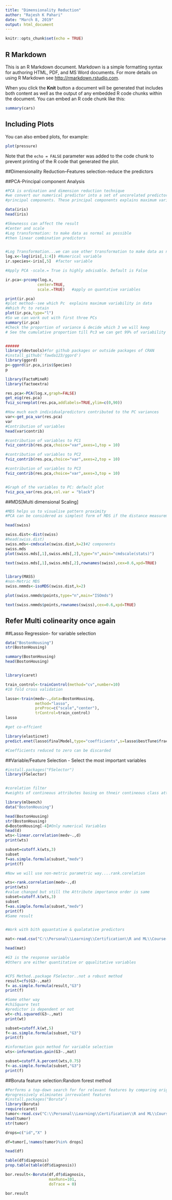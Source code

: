 ```yaml
---
title: "Dimensionality Reduction"
author: "Rajesh K Pahari"
date: "March 8, 2019"
output: html_document
---
```


```r
knitr::opts_chunk$set(echo = TRUE)
```

## R Markdown

This is an R Markdown document. Markdown is a simple formatting syntax for authoring HTML, PDF, and MS Word documents. For more details on using R Markdown see <http://rmarkdown.rstudio.com>.

When you click the **Knit** button a document will be generated that includes both content as well as the output of any embedded R code chunks within the document. You can embed an R code chunk like this:

```r
summary(cars)
```

## Including Plots

You can also embed plots, for example:

```r
plot(pressure)
```

Note that the `echo = FALSE` parameter was added to the code chunk to prevent printing of the R code that generated the plot.

##Dimensionality Reduction--Features selection-reduce the predictors

##PCA-Principal component Analysis
```r
#PCA is ordination and dimension reduction technique
#we convert our numerical predictor into a set of uncorelated predictors called as 
#principal components. These principal components explains maximum variability

data(iris)
head(iris)

#Skewnesss can affect the result
#Center and scale
#Log transformation: to make data as normal as possible
#then linear combination predictors


#Log Transformation...we can use other transformation to make data as normal as possible
log.x<-log(iris[,1:4]) #Numerical variable
ir.species<-iris[,5]  #factor variable 

#Apply PCA -scale.= True is highly advisable. Default is False

ir.pca<-prcomp(log.x,
              center=TRUE,
              scale.=TRUE)   #apply on quantative variables

print(ir.pca)
#plot method--see which Pc  explains maximum variability in data
#Which Pc to retain
plot(ir.pca,type="l")
#So we can work out with first three PCs
summary(ir.pca)
#Check the proportion of variance & decide which 3 we will keep
# See the cumulative proportion till Pc3 we can get 99% of variability


######
library(devtools)#for github packages or outside packages of CRAN
#install_github('fawda123/ggord')
library(ggord)
p<-ggord(ir.pca,iris$Species)
p

library(FactoMineR)
library(factoextra)

res.pca<-PCA(log.x,graph=FALSE)
get_eig(res.pca)
fviz_screeplot(res.pca,addlabels=TRUE,ylim=c(0,90))

#How much each individualpredictors contributed to the PC variances
var<-get_pca_var(res.pca)
var
#Contribution of variables
head(var$contrib)

#contribution of variables to PC1
fviz_contrib(res.pca,choice="var",axes=1,top = 10)

#contribution of variables to PC2
fviz_contrib(res.pca,choice="var",axes=2,top = 10)

#contribution of variables to PC3
fviz_contrib(res.pca,choice="var",axes=3,top = 10)


#Graph of the variables to PC: default plot
fviz_pca_var(res.pca,col.var = "black")
```
##MDS[Multi dimensional Scaling]
```r
#MDS helps us to visualise pattern proximity
#PCA can be considered as simplest form of MDS if the distance measurement used in MDS equals o #the covariance of the data

head(swiss)

swiss.dist<-dist(swiss)
#head(swiss.dist)
swiss.mds<-cmdscale(swiss.dist,k=2)#2 components
swiss.mds
plot(swiss.mds[,1],swiss.mds[,2],type="n",main="cmdscale(stats)")

text(swiss.mds[,1],swiss.mds[,2],rownames(swiss),cex=0.6,xpd=TRUE)


library(MASS)
#non-Metric MDS
swiss.nmmds<-isoMDS(swiss.dist,k=2)

plot(swiss.nmmds$points,type="n",main="ISOmds")

text(swiss.nmmds$points,rownames(swiss),cex=0.6,xpd=TRUE)
```
## Refer Multi colinearity once again
##Lasso Regression- for variable selection
```r
data("BostonHousing")
str(BostonHousing)

summary(BostonHousing)
head(BostonHousing)


library(caret)

train_control<-trainControl(method="cv",number=10)
#10 fold cross validation

lasso<-train(medv~.,data=BostonHousing,
             method="lasso",
             preProc=c("scale","center"),
             trControl=train_control)
lasso

#get co-effcient

library(elasticnet)
predict.enet(lasso$finalModel,type="coefficients",s=lasso$bestTune$fraction,mode="fraction")

#Coefficients reduced to zero can be discarded

```
##Variable/Feature Selection - Select the most important variables
```r
#install.packages("FSelector")
library(FSelector)


#corelation filter
#weights of contineous attributes basing on thneir contineous class attribute

library(mlbench)
data("BostonHousing")

head(BostonHousing)
str(BostonHousing)
d=BostonHousing[-4]#Only numerical Variables
head(d)
wts<-linear.correlation(medv~.,d)
print(wts)

subset=cutoff.k(wts,3)
subset
f=as.simple.formula(subset,"medv")
print(f)

#Now we will use non-metric parametric way....rank.corelation

wts<-rank.correlation(medv~.,d)
print(wts)
#value changed but still the Attribute importance order is same
subset=cutoff.k(wts,3)
subset
f=as.simple.formula(subset,"medv")
print(f)
#Same result


#Work with bith qquantative & qualatative predictors

mat<-read.csv("C:\\Personal\\Learning\\Certification\\R and ML\\Course-Script-1\\Course_Script_1\\Sentimental-Analysis_R-master\\Sentimental-Analysis_R-master\\student-mat.csv")

head(mat)

#G3 is the response variable
#Others are either quantitative or qqualitative variables


#CFS Method..package FSelector..not a robust method
result=cfs(G3~.,mat)
f= as.simple.formula(result,"G3")
print(f)

#Some other way
#chiSquare test
#predictor is dependent or not
wt<-chi.squared(G3~.,mat)
print(wt)

subset=cutoff.k(wt,5)
f<-as.simple.formula(subset,"G3")
print(f)

#information gain method for variable selection
wts<-information.gain(G3~.,mat)

subset=cutoff.k.percent(wts,0.75)
f<-as.simple.formula(subset,"G3")
print(f)
```
##Boruta feature selection:Random forest method
```r
#Performs a top-down search for for relevant features by comparing original attributes
#progressively eliminates inrrevalent features
#install.packages("Boruta")
library(Boruta)
require(caret)
tumor<-read.csv("C:\\Personal\\Learning\\Certification\\R and ML\\Course-Script-1\\Course_Script_1\\Sentimental-Analysis_R-master\\Sentimental-Analysis_R-master\\cancer_tumor.csv")
head(tumor)
str(tumor)

drops=c("id","X" )

df=tumor[,!names(tumor)%in% drops]

head(df)

table(df$diagnosis)
prop.table(table(df$diagnosis))

bor.result<-Boruta(df,df$diagnosis,
                   maxRuns=101,
                   doTrace = 0)

bor.result
```

